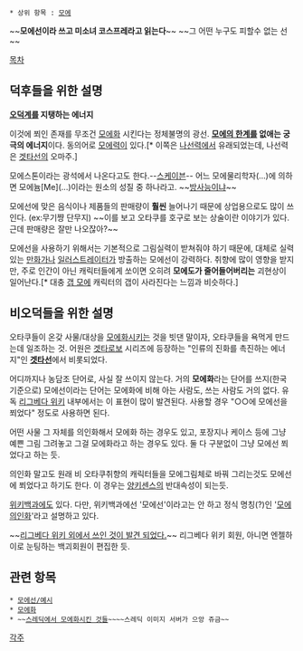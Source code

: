 {{{+1 萌え線/--Moe ray--}}}

 * 상위 항목 : [[모에]]
~~'''모에선이라 쓰고 미소녀 코스프레라고 읽는다'''~~
~~그 어떤 누구도 피할수 없는 선~~

[[목차]]
== 덕후들을 위한 설명 ==
'''[[오덕계]]를 지탱하는 에너지'''

이것에 쬐인 존재를 무조건 [[모에화]] 시킨다는 정체불명의 광선. '''[[모에의 한계]]를 없애는 궁극의 에너지'''이다. 동의어로 [[모에력]]이 있다.[* 이쪽은 [[나선력]]에서 유래되었는데, 나선력은 [[겟타선]]의 오마주.]

모에스톤이라는 광석에서 나온다고도 한다.--[[스케이븐]]-- 어느 모에물리학자(...)에 의하면 모에늄[Me](...)이라는 원소의 성질 중 하나라고. ~~[[방사능]]이냐~~

모에선에 맞은 음식이나 제품들의 판매량이 '''훨씬''' 늘어나기 때문에 상업용으로도 많이 쓰인다. (ex:무기쨩 단무지) ~~이를 보고 오타쿠를 호구로 보는 상술이란 이야기가 있다. 근데 판매량은 잘만 나오잖아?~~

모에선을 사용하기 위해서는 기본적으로 그림실력이 받쳐줘야 하기 때문에, 대체로 실력있는 [[만화가]]나 [[일러스트레이터]]가 방출하는 모에선이 강력하다.
취향에 많이 영향을 받지만, 주로 인간이 아닌 캐릭터들에게 쏘이면 오히려 '''모에도가 줄어들어버리는''' 괴현상이 일어난다.[* 대충 [[갭 모에]] 캐릭터의 갭이 사라진다는 느낌과 비슷하다.]

== 비오덕들을 위한 설명 ==
오타쿠들이 온갖 사물/대상을 [[모에화]]시키는 것을 빗댄 말이자, 오타쿠들을 욕먹게 만드는데 일조하는 것. 어원은 [[겟타로보]] 시리즈에 등장하는 "인류의 진화를 촉진하는 에너지"인 '''[[겟타선]]'''에서 비롯되었다.

어디까지나 농담조 단어로, 사실 잘 쓰이지 않는다. 거의 '''모에화'''라는 단어를 쓰지(한국 기준으로) 모에선이라는 단어는 모에화에 비해 아는 사람도, 쓰는 사람도 거의 없다. 유독 [[리그베다 위키]] 내부에서는 이 표현이 많이 발견된다. 사용할 경우 "○○에 모에선을 쬐었다" 정도로 사용하면 된다.

어떤 사물 그 자체를 의인화해서 모에화 하는 경우도 있고, 포장지나 케이스 등에 그냥 예쁜 그림 그려놓고 그걸 모에화라고 하는 경우도 있다. 둘 다 구분없이 그냥 모에선 쬐었다고 하는 듯.

의인화 말고도 원래 비 오타쿠취향의 캐릭터들을 모에그림체로 바꿔 그리는것도 모에선에 쬐었다고 하기도 한다. 이 경우는 [[양키센스]]의 반대속성이 되는듯.

[[위키백과]]에도 있다. 다만, 위키백과에선 '모에선'이라고는 안 하고 정식 명칭(?)인 '[http://ko.wikipedia.org/wiki/모에_의인화 모에 의인화]'라고 설명하고 있다.

~~[http://uncyclopedia.kr/wiki/%EB%AA%A8%EC%97%90%EC%84%A0 리그베다 위키 외에서 쓰인 것이 발견 되었다.]~~ 리그베다 위키 회원, 아니면 엔젤하이로 눈팅하는 백괴회원이 편집한 듯.

== 관련 항목 ==
 * [[모에선/예시]]
 * [[모에화]]
 * ~~[[스레딕에서 모에화시킨 것들]]~~~~스레딕 이미지 서버가 으앙 쥬금~~

[[각주]]

